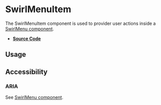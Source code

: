 
<Meta title="Components/SwirlMenuItem" />

# SwirlMenuItem

The SwirlMenuItem component is used to provider user actions inside a
[SwirlMenu component](?path=/docs/components-swirlmenu--swirl-menu).

- **[Source Code](https://github.com/flip-corp/swirl/tree/main/packages/swirl-components/src/components/swirl-menu-item)**

## Usage

<Canvas of={Stories.SwirlMenuItem} sourceState="shown"></Canvas>

<Controls of={Stories.SwirlMenuItem} />

## Accessibility

### ARIA

See [SwirlMenu component](?path=/docs/components-swirlmenu--swirl-menu).
